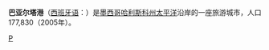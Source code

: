 {{expand|time=2017-05-26T06:30:38+00:00}}
{{Unreferenced|time=2014-05-26T03:02:30+00:00}}

{{Infobox settlement
| name = 巴亚尔塔港
| native_name = {{lang|es|Puerto Vallarta}}
| official_name = {{lang|es|Ciudad de Puerto Vallarta}}
| image_skyline = File:Portada Puerto Vallarta.png
| imagesize = 250px
| image_caption = 
| image_shield = File:Escudo de Puerto Vallarta.svg
| pushpin_map = Mexico
| pushpin_label_position = bottom
| pushpin_map_caption = 巴亚尔塔港在[[墨西哥|墨西哥]]的位置
| map_caption = 巴亚尔塔港在[[哈利斯科州|哈利斯科州]]的位置
| image_map = File:Puerto Vallarta - Jalisco.svg
| nickname = 
| settlement_type =
| subdivision_type = 國家
| subdivision_name = {{MEX}}
| subdivision_type1 = [[墨西哥行政區劃|州]]
| subdivision_name1 = [[哈利斯科州|哈利斯科州]]
| leader_title = 市長
| leader_name = Arturo Dávalos Peña 
| leader_party = 
| established_title = 建立
| established_date = 1851年12月12日
| elevation_m = 21
| area_total_km2 = 1300.67
| population_as_of = 2015年
| population_total = 275640
| population_density_km2 = auto
| timezone =[[墨西哥時區|墨西哥時區]]
| utc_offset = -6
| timezone_DST = 墨西哥時區
| utc_offset_DST = -5
| coordinates = {{coord|20|40|N|105|16|W|region:MC|display=inline,title}}
| population_demonym = 
| postal_code_type = 郵政號碼
| postal_code = 48000
| area_code = +52 322
| website = {{url|http://www.puertovallarta.gob.mx}} }}
'''巴亚尔塔港'''（[[西班牙语|西班牙语]]：'''{{lang|es|Puerto Vallarta}}'''）是[[墨西哥|墨西哥]][[哈利斯科州|哈利斯科州]][[太平洋|太平洋]]沿岸的一座旅游城市，人口177,830（2005年）。

{{Authority control}}
{{Mexico-stub}}

[[Category:墨西哥城市|P]]
